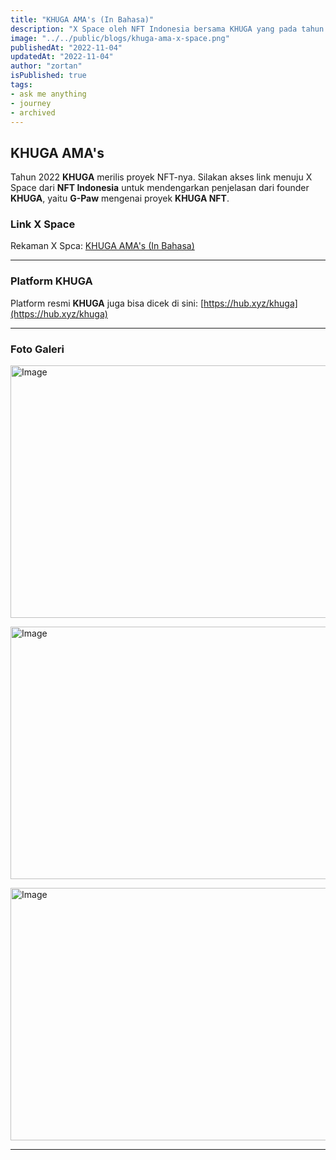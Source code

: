 ```yaml
---
title: "KHUGA AMA's (In Bahasa)"
description: "X Space oleh NFT Indonesia bersama KHUGA yang pada tahun 2022 KHUGA merilis proyek NFT-nya."
image: "../../public/blogs/khuga-ama-x-space.png"
publishedAt: "2022-11-04"
updatedAt: "2022-11-04"
author: "zortan"
isPublished: true
tags: 
- ask me anything
- journey
- archived
---
```


## KHUGA AMA's

Tahun 2022 **KHUGA** merilis proyek NFT-nya. Silakan akses link menuju X Space dari **NFT Indonesia** untuk mendengarkan penjelasan dari founder **KHUGA**, yaitu **G-Paw** mengenai proyek **KHUGA NFT**.

### Link X Space

Rekaman X Spca: [KHUGA AMA's (In Bahasa)](https://x.com/i/spaces/1RDGlaDvnWOJL/)

---

### Platform KHUGA

Platform resmi **KHUGA** juga bisa dicek di sini: [https://hub.xyz/khuga](https://hub.xyz/khuga)

---

### Foto Galeri

<Image
  src="/blogs/original/khuga-ama-x-space-0.jpg"
  width="718"
  height="404"
  alt="Image"
  sizes="100vw"
/>

<Image
  src="/blogs/original/khuga-ama-x-space-1.jpg"
  width="718"
  height="404"
  alt="Image"
  sizes="100vw"
/>

<Image
  src="/blogs/original/khuga-ama-x-space-2.png"
  width="718"
  height="404"
  alt="Image"
  sizes="100vw"
/>

---